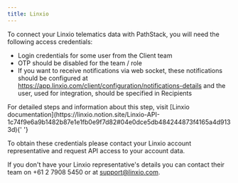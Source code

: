 ```yaml
---
title: Linxio
---
```


To connect your Linxio telematics data with PathStack, you will need the following access credentials:
* Login credentials for some user from the Client team
* OTP should be disabled for the team / role
* If you want to receive notifications via web socket, these notifications should be configured at https://app.linxio.com/client/configuration/notifications-details and the user, used for integration, should be specified in Recipients

<Note>
  For detailed steps and information about this step, visit [Linxio documentation](https://linxio.notion.site/Linxio-API-1c74f9e6a9b1482b87e1e1fb0e9f7d82#04e0dce5db484244873f4165a4d9133d){' '}
</Note>

To obtain these credentials please contact your Linxio account representative and request API access to your account data.

<Tip>If you don't have your Linxio representative's details you can contact their team on +61 2 7908 5450 or at support@linxio.com.</Tip>
